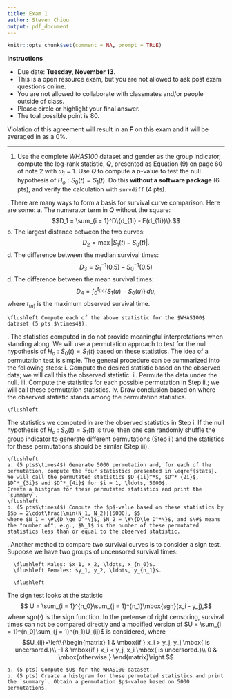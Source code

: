 ```yaml
---
title: Exam 1
author: Steven Chiou
output: pdf_document
---
```


```R
knitr::opts_chunk$set(comment = NA, prompt = TRUE)
```
**Instructions**

  * Due date: **Tuesday, November 13**.
  * This is a open resource exam, but you are not allowed to ask post exam questions online.
  * You are not allowed to collaborate with classmates and/or people outside of class.
  * Please circle or highlight your final answer. 
  * The toal possible point is 80.
  
Violation of this agreement will result in an **F** on this exam and it will be averaged in as a 0\%.
  
  
---

1. Use the complete *WHAS100* dataset and gender as the group indicator, 
compute the log-rank statistic, $Q$, presented as Equation (9) on page 60 of note 2 with $\omega_i = 1$.
Use $Q$ to compute a $p$-value to test the null hypothesis of $H_o: S_0(t) = S_1(t)$.
Do this **without a software package** (6 pts), and verify the calculation with `survdiff` (4 pts).

\newpage
2. There are many ways to form a basis for survival curve comparison. \label{stats}
Here are some:
    a. The numerator term in $Q$ without the square:
    $$D_1 = \sum_{i = 1}^D\{d_{1i} - E(d_{1i})\}.$$
    b. The largest distance between the two curves:
    $$D_2 = \max|S_1(t) - S_0(t)|.$$
    d. The difference between the median survival times:
    $$D_3 = S_1^{-1}(0.5) - S_0^{-1}(0.5)$$
    d. The difference between the mean survival times:
    $$D_4 = \int_0^{t_{(n)}} \{S_1(u) - S_0(u)\}\,du,$$ where $t_{(n)}$ is the maximum observed survival time.
    
    \flushleft Compute each of the above statistic for the $WHAS100$ dataset (5 pts $\times4$).

\newpage   
3. The statistics computed in \eqref{stats} do not provide meaningful interpretations when standing along. 
We will use a permutation approach to test for the null hypothesis of $H_o: S_0(t) = S_1(t)$ based on these statistics.
The idea of a permutation test is simple. The general procedure can be summarized into the following steps:
    i. Compute the desired statistic based on the observed data; we will call this the observed statistic.
    ii. Permute the data under the null.
    iii. Compute the statistics for each possible permutation in Step ii.; we will call these permutation statistics.
    iv. Draw conclusion based on where the observed statistic stands among the permutation statistics.
\newline

    \flushleft
The statistics we computed in \eqref{stats} are the observed statistics in Step i.
If the null hypothesis of $H_o: S_0(t) = S_1(t)$ is true, 
then one can randomly shuffle the group indicator to generate different permutations (Step ii) and the statistics for these permutations should be similar (Step iii).
\newline

    \flushleft
    a. (5 pts$\times4$) Generate 5000 permutation and, for each of the permutation, compute the four statistics presented in \eqref{stats}.
    We will call the permutated statistics $D_{1i}^*$, $D^*_{2i}$, $D^*_{3i}$ and $D^*_{4i}$ for $i = 1, \ldots, 5000$.
    Create a histgram for these permutated statistics and print the `summary`.
    \flushleft
    b. (5 pts$\times4$) Compute the $p$-value based on these statistics by 
    $$p = 2\cdot\frac{\min(N_1, N_2)}{5000}, $$
    where $N_1 = \#\{D \ge D^*\}$, $N_2 = \#\{D\le D^*\}$, and $\#$ means the "number of", e.g., $N_1$ is the number of these permutated statistics less than or equal to the observed statistic.

\newpage   
4. Another method to compare two survival curves is to consider a sign test. 
Suppose we have two groups of uncensored survival times:

      \flushleft Males: $x_1, x_2, \ldots, x_{n_0}$.
      \flushleft Females: $y_1, y_2, \ldots, y_{n_1}$.

      \flushleft
The sign test looks at the statistic
$$ U = \sum_{i = 1}^{n_0}\sum_{j = 1}^{n_1}\mbox{sgn}(x_i - y_j),$$
where $\mbox{sgn}(\cdot)$ is the sign function. 
In the pretense of right censoring, survival times can not be compared directly and a modified version of $U = \sum_{i = 1}^{n_0}\sum_{j = 1}^{n_1}U_{ij}$ is considered, where
$$U_{ij}=\left\{\begin{matrix}
1 & \mbox{if } x_i > y_j, y_j \mbox{ is uncersored.}\\
-1 & \mbox{if } x_i < y_j, x_i \mbox{ is uncersored.}\\ 
0 & \mbox{otherwise.} 
\end{matrix}\right.$$

    a. (5 pts) Compute $U$ for the WHAS100 dataset.
    b. (5 pts) Create a histgram for these permutated statistics and print the `summary`. Obtain a permutation $p$-value based on 5000 permutations.